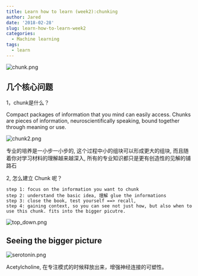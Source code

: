 ```yaml
---
title: Learn how to learn (week2):chunking
author: Jared
date: '2018-02-28'
slug: learn-how-to-learn-week2
categories:
  - Machine learning
tags:
  - learn
---
```



<img src="https://i.loli.net/2018/02/27/5a957cf28df45.png" alt="chunk.png" title="chunk.png" />

## 几个核心问题

1，chunk是什么？

Compact packages of information that you mind can easily access. Chunks are pieces of information, neuroscientifically speaking, bound together through meaning or use.

<img src="https://i.loli.net/2018/02/28/5a9582379a866.png" alt="chunk2.png" title="chunk2.png" />


专业的培养是一小步一小步的, 这个过程中小的组块可以形成更大的组块, 而且随着你对学习材料的理解越来越深入, 所有的专业知识都只是更有创造性的见解的铺路石 

2, 怎么建立 Chunk 呢？

    step 1: focus on the information you want to chunk
    step 2: understand the basic idea, 理解 glue the informations
    step 3: close the book, test yourself ==> recall, 
    step 4: gaining context, so you can see not just how, but also when to use this chunk. fits into the bigger picutre.
    
<img src="https://i.loli.net/2018/02/28/5a958a9baa5bf.png" alt="top_down.png" title="top_down.png" />


## Seeing the bigger picture

<img src="https://i.loli.net/2018/02/28/5a958dceba901.png" alt="serotonin.png" title="serotonin.png" />


Acetylcholine, 在专注模式的时候释放出来，增强神经连接的可塑性。